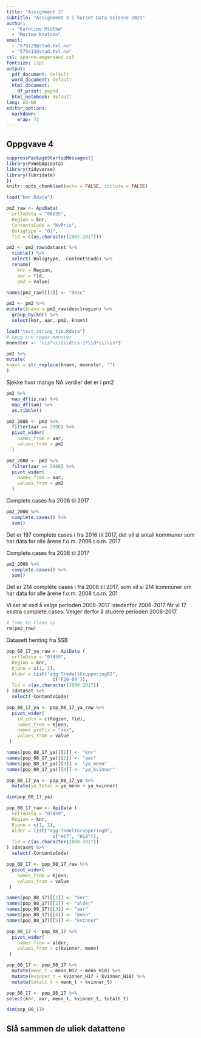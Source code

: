 ```yaml
---
title: "Assignment 3"
subtitle: "Assignment 3 i kurset Data Science 2021"
author: 
  - "Karoline Midtbø"
  - "Morten Knutsen" 
email: 
  - "579729@stud.hvl.no" 
  - "575413@stud.hvl.no"
csl: apa-no-ampersand.csl
fontsize: 12pt
output:
  pdf_document: default
  word_document: default
  html_document:
    df_print: paged
  html_notebook: default  
lang: nb-NO
editor_options: 
  markdown: 
    wrap: 72
---
```

## Oppgvave 4 

```r
suppressPackageStartupMessages({
library(PxWebApiData)
library(tidyverse)
library(lubridate)
})
knitr::opts_chunk$set(echo = FALSE, include = FALSE)
```



```r
load("knr.Rdata")
```

```r
pm2_raw <- ApiData(
  urlToData = "06035",
  Region = knr,
  ContentsCode = "KvPris",
  Boligtype = "01",
  Tid = c(as.character(2002:2017)))
```


```r
pm2 <- pm2_raw$dataset %>%
  tibble() %>%
  select(-Boligtype, -ContentsCode) %>% 
  rename(
    knr = Region,
    aar = Tid,
    pm2 = value) 
```

```r
names(pm2_raw)[[1]] <- "desc"
```

```r
pm2 <- pm2 %>%
mutate(knavn = pm2_raw$desc$region) %>% 
  group_by(knr) %>% 
  select(knr, aar, pm2, knavn)
```

```r
load("test_string_tib.Rdata")
# Legg inn regex mønster
moenster <- '\\s*\\([\\d\\s-]*\\d*\\)\\s*$'
```

```r
pm2 %>%
mutate(
knavn = str_replace(knavn, moenster, "")
)
```

Sjekke hvor mange NA verdier det er i pm2
```r
pm2 %>%
  map_df(is.na) %>% 
  map_df(sum) %>% 
  as.tibble()
```


```r
pm2_2006 <- pm2 %>% 
  filter(aar >= 2006) %>% 
  pivot_wider(
    names_from = aar,
    values_from = pm2
  )
```

```r
pm2_2008 <- pm2 %>% 
  filter(aar >= 2008) %>% 
  pivot_wider(
    names_from = aar,
    values_from = pm2
  )
```

Complete.cases fra 2006 til 2017 
```r
pm2_2006 %>% 
  complete.cases() %>% 
  sum()
```

Det er 197 complete cases i fra 2016 til 2017, det vil si antall kommuner som har data for alle
årene f.o.m. 2006 t.o.m. 2017

Complete.cases fra 2008 til 2017 
```r
pm2_2008 %>% 
  complete.cases() %>% 
  sum()
```

Det er 214 complete cases i fra 2008 til 2017, som vil si 214 kommuner om har data for alle årene f.o.m.
2008 t.o.m. 201

Vi ser at ved å velge perioden 2008-2017 istedenfor 2006-2017 får vi 17 ekstra complete.cases. Velger derfor
å studere perioden 2008-2017.

```r
# Time to clean up
rm(pm2_raw)
```


Datasett henting fra SSB 
```r
pop_08_17_ya_raw <- ApiData (
  urlToData = "07459",
  Region = knr,
  Kjonn = c(1, 2),
  Alder = list("agg:TredeltGrupperingB2",
                 c("F20-64")),
  Tid = c(as.character(2008:2017))
) $dataset %>% 
  select(-ContentsCode)
```

```r
pop_08_17_ya <- pop_08_17_ya_raw %>%
  pivot_wider(
    id_cols = c(Region, Tid),
    names_from = Kjonn,
    names_prefix = "sex",
    values_from = value
 )
```

```r
names(pop_08_17_ya)[[1]] <- "knr"
names(pop_08_17_ya)[[2]] <- "aar"
names(pop_08_17_ya)[[3]] <- "ya_menn"
names(pop_08_17_ya)[[4]] <- "ya_kvinner"
```

```r
pop_08_17_ya <- pop_08_17_ya %>% 
  mutate(ya_total = ya_menn + ya_kvinner)
```

```r
dim(pop_08_17_ya)
```

```r
pop_08_17_raw <- ApiData (
  urlToData = "07459",
  Region = knr,
  Kjonn = c(1, 2),
  Alder = list("agg:TodeltGrupperingB",
                 c("H17", "H18")),
  Tid = c(as.character(2008:2017))
) $dataset %>% 
  select(-ContentsCode)
```

```r
pop_08_17 <- pop_08_17_raw %>%
  pivot_wider(
    names_from = Kjonn,
    values_from = value
 )
```

```r
names(pop_08_17)[[1]] <- "knr"
names(pop_08_17)[[2]] <- "alder"
names(pop_08_17)[[3]] <- "aar"
names(pop_08_17)[[4]] <- "menn"
names(pop_08_17)[[5]] <- "kvinner"
```


```r
pop_08_17 <- pop_08_17 %>%
  pivot_wider(
    names_from = alder,
    values_from = c(kvinner, menn)
 )
```


```r
pop_08_17 <- pop_08_17 %>% 
  mutate(menn_t = menn_H17 + menn_H18) %>% 
  mutate(kvinner_t = kvinner_H17 + kvinner_H18) %>% 
  mutate(totalt_t = menn_t + kvinner_t)
```

```r
pop_08_17 <- pop_08_17 %>% 
select(knr, aar, menn_t, kvinner_t, totalt_t)
```


```r
dim(pop_08_17)
```


## Slå sammen de uliek datattene 
```r

```













